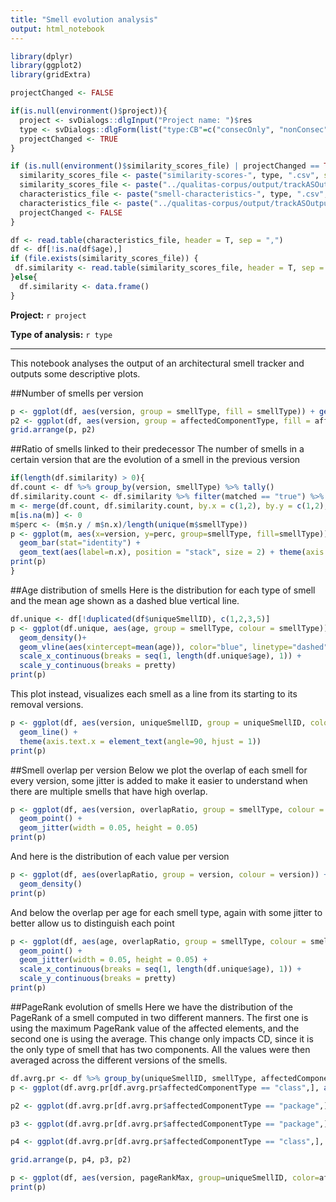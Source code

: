 ---
title: "Smell evolution analysis"
output: html_notebook
---

```{r include=FALSE}
library(dplyr)
library(ggplot2)
library(gridExtra)

projectChanged <- FALSE

if(is.null(environment()$project)){
  project <- svDialogs::dlgInput("Project name: ")$res
  type <- svDialogs::dlgForm(list("type:CB"=c("consecOnly", "nonConsec")), title="Select project")$res$type
  projectChanged <- TRUE
}

if (is.null(environment()$similarity_scores_file) | projectChanged == TRUE) {
  similarity_scores_file <- paste("similarity-scores-", type, ".csv", sep = "")
  similarity_scores_file <- paste("../qualitas-corpus/output/trackASOutput", project, similarity_scores_file, sep="/")
  characteristics_file <- paste("smell-characteristics-", type, ".csv", sep = "")
  characteristics_file <- paste("../qualitas-corpus/output/trackASOutput", project, characteristics_file, sep="/") 
  projectChanged <- FALSE
}

df <- read.table(characteristics_file, header = T, sep = ",")
df <- df[!is.na(df$age),]
if (file.exists(similarity_scores_file)) {
 df.similarity <- read.table(similarity_scores_file, header = T, sep = ",") 
}else{
  df.similarity <- data.frame()
}
```

**Project:** ``r project``

**Type of analysis:** ``r type``

***

This notebook analyses the output of an architectural smell tracker and outputs some descriptive plots.

##Number of smells per version
```{r}
p <- ggplot(df, aes(version, group = smellType, fill = smellType)) + geom_bar() + theme(axis.text.x = element_text(angle=90, hjust = 1))
p2 <- ggplot(df, aes(version, group = affectedComponentType, fill = affectedComponentType)) + geom_bar() + theme(axis.text.x = element_text(angle=90, hjust = 1))
grid.arrange(p, p2)
```

##Ratio of smells linked to their predecessor
The number of smells in a certain version that are the evolution of a smell in the previous version
```{r}
if(length(df.similarity) > 0){
df.count <- df %>% group_by(version, smellType) %>% tally()
df.similarity.count <- df.similarity %>% filter(matched == "true") %>% group_by(nextVersion, nextType) %>% tally()
m <- merge(df.count, df.similarity.count, by.x = c(1,2), by.y = c(1,2), all = T)
m[is.na(m)] <- 0
m$perc <- (m$n.y / m$n.x)/length(unique(m$smellType))
p <- ggplot(m, aes(x=version, y=perc, group=smellType, fill=smellType)) + 
  geom_bar(stat="identity") +
  geom_text(aes(label=n.x), position = "stack", size = 2) + theme(axis.text.x = element_text(angle=90, hjust = 1))
print(p)
}
```


##Age distribution of smells
Here is the distribution for each type of smell and the mean age shown as a dashed blue vertical line.
```{r}
df.unique <- df[!duplicated(df$uniqueSmellID), c(1,2,3,5)]
p <- ggplot(df.unique, aes(age, group = smellType, colour = smellType)) +
  geom_density()+
  geom_vline(aes(xintercept=mean(age)), color="blue", linetype="dashed", size=1) +
  scale_x_continuous(breaks = seq(1, length(df.unique$age), 1)) +
  scale_y_continuous(breaks = pretty)
print(p)
```
This plot instead, visualizes each smell as a line from its starting to its removal versions.
```{r}
p <- ggplot(df, aes(version, uniqueSmellID, group = uniqueSmellID, color = smellType)) + 
  geom_line() +  
  theme(axis.text.x = element_text(angle=90, hjust = 1))
print(p)
```


##Smell overlap per version
Below we plot the overlap of each smell for every version, some jitter is added to make it easier to understand when there are multiple smells that have high overlap.
```{r}
p <- ggplot(df, aes(version, overlapRatio, group = smellType, colour = smellType)) +
  geom_point() +
  geom_jitter(width = 0.05, height = 0.05)
print(p)
```
And here is the distribution of each value per version
```{r}
p <- ggplot(df, aes(overlapRatio, group = version, colour = version)) +
  geom_density()
print(p)
```
And below the overlap per age for each smell type, again with some jitter to better allow us to distinguish each point
```{r}
p <- ggplot(df, aes(age, overlapRatio, group = smellType, colour = smellType)) +
  geom_point() +
  geom_jitter(width = 0.05, height = 0.05) +
  scale_x_continuous(breaks = seq(1, length(df.unique$age), 1)) +
  scale_y_continuous(breaks = pretty)
print(p)
```
##PageRank evolution of smells
Here we have the distribution of the PageRank of a smell computed in two different manners. The first one is using the maximum PageRank value of the affected elements, and the second one is using the average. This change only impacts CD, since it is the only type of smell that has two components. All the values were then averaged across the different versions of the smells.
```{r}
df.avrg.pr <- df %>% group_by(uniqueSmellID, smellType, affectedComponentType) %>% summarise(meanMaxPageRank=mean(pageRankMax), meanAvgPageRank=mean(pageRankAvrg))
p <- ggplot(df.avrg.pr[df.avrg.pr$affectedComponentType == "class",], aes(meanMaxPageRank, group=smellType, fill=smellType, color=smellType)) + geom_density(alpha=0.5) + labs(title="Class-level smells")

p2 <- ggplot(df.avrg.pr[df.avrg.pr$affectedComponentType == "package",], aes(meanAvgPageRank, group=smellType, fill=smellType, color=smellType)) + geom_density(alpha=0.5) + labs(title="Package-level smells")

p3 <- ggplot(df.avrg.pr[df.avrg.pr$affectedComponentType == "package",], aes(meanMaxPageRank, group=smellType, fill=smellType, color=smellType)) + geom_density(alpha=0.5) + labs(title="Package-level smells")

p4 <- ggplot(df.avrg.pr[df.avrg.pr$affectedComponentType == "class",], aes(meanAvgPageRank, group=smellType, fill=smellType, color=smellType)) + geom_density(alpha=0.5) + labs(title="Class-level smells")

grid.arrange(p, p4, p3, p2)
```
```{r}
p <- ggplot(df, aes(version, pageRankMax, group=uniqueSmellID, color=affectedComponentType)) + geom_line()
print(p)
```

